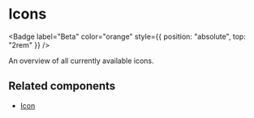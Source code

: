 
<Meta title="Docs/Assets/Icons" />

# Icons

<Badge label="Beta" color="orange" style={{ position: "absolute", top: "2rem" }} />

An overview of all currently available icons.

<AmsterdamIconGallery />

## Related components

- [Icon](/docs/components-media-icon--docs)

